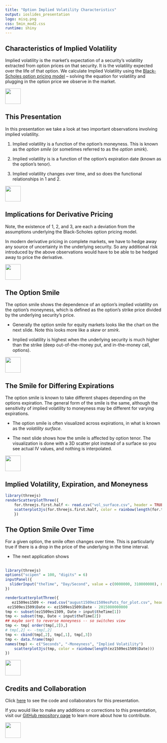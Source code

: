 ```yaml
---
title: "Option Implied Volatility Characteristics"
output: ioslides_presentation
logo: misq.png
css: 5min_mod2.css
runtime: shiny
---
```


## Characteristics of Implied Volatility

Implied volatility is the market's expectation of a security's volatility extracted from option prices on that security.  It is the volatility expected over the life of that option.  We calculate Implied Volatility using the [Black-Scholes option pricing model](http://www.5minutefinance.org/concepts/black-scholes) -- solving the equation for volatility and plugging in the option price we observe in the market.  

<div class="MIfooter"><img src="mi.png" style="height:50px;"></div> 

## This Presentation

In this presentation we take a look at two important observations involving implied volatility.

1. Implied volatility is a function of the option's moneyness.  This is known as the *option smile* (or sometimes referred to as the *option smirk*).

2. Implied volatility is is a function of the option's expiration date (known as the option's tenor).  

3. Implied volatility changes over time, and so does the functional relationships in 1 and 2. 

<div class="MIfooter"><img src="mi.png" style="height:50px;"></div> 

## Implications for Derivative Pricing

Note, the existence of 1, 2, and 3, are each a deviation from the assumptions underlying the Black-Scholes option pricing model. 

In modern derivative pricing in complete markets, we have to hedge away any source of uncertainty in the underlying security.  So any additional risk introduced by the above observations would have to be able to be hedged away to price the derivative.

<div class="MIfooter"><img src="mi.png" style="height:50px;"></div> 

## The Option Smile

The option smile shows the dependence of an option's implied volatility on the option's moneyness, which is defined as the option's strike price divided by the underlying security's price.

-  Generally the option smile for equity markets looks like the chart on the next slide. Note this looks more like a *skew* or *smirk*.

-  Implied volatility is highest when the underlying security is much higher than the strike (deep out-of-the-money put, and in-the-money call, options).

<div class="MIfooter"><img src="mi.png" style="height:50px;"></div> 

<!-- ## Typical Shape of Option Smile in Equity Markets -->

<!-- ```{r echo = FALSE} -->
<!--   library(metricsgraphics) -->
<!--   renderMetricsgraphics({ -->
<!--       gendata <- data.frame(IV_1_Month = c(0.33, 0.24, .18, 0.15, 0.09, .08), -->
<!-- 			    #                             IV_2_Month = c(0.3, 0.21, .15, 0.13, 0.09, .08), -->
<!-- 			    #                             IV_3_Month = c(0.25, 0.17, .15, 0.13, 0.10, .09), -->
<!--                             Moneyness = c(round(0.6, 1), 0.75, .85, 0.9, 1.05, 1.15) -->
<!--                             ) -->
<!--       gendata %>% -->
<!--     mjs_plot(x = Moneyness, y = IV_1_Month) %>% -->
<!--         mjs_line() %>% -->
<!--     #         mjs_add_line(IV_2_Month) %>% -->
<!--     #         mjs_add_line(IV_3_Month) %>% -->
<!--         mjs_add_legend(legend = c("IV 1 Month", "IV 2 Month", "IV 3 Month")) %>% -->
<!--         mjs_labs(x = "Moneyness", y = "Implied Volatility") -->
<!--       }) -->
 
<!-- ``` -->

<!-- <div class="MIfooter"><img src="mi.png" style="height:50px;"></div>  -->

## The Smile for Differing Expirations

The option smile is known to take different shapes depending on the options expiration.  The general form of the smile is the same, although the sensitivity of implied volatility to moneyness may be different for varying expirations.  

-  The option smile is often visualized across expirations, in what is known as the *volatility surface*.  

-  The next slide shows how the smile is affected by option tenor.  The visualization is done with a 3D scatter plot instead of a surface so you see actual IV values, and nothing is interpolated.

<!-- -  The chart is done using [plotly](https://plot.ly/products/industries/finance-analytics/). -->


<div class="MIfooter"><img src="mi.png" style="height:50px;"></div> 

<!-- ## Implied Volatility, Expiration, and Moneyness -->

<!-- ```{r echo = FALSE, message = FALSE, warning = FALSE} -->
<!-- library(plotly) -->
<!-- renderPlotly({ -->
<!--     for.plotly.first.half <- read.csv("vol_surface.csv", header = TRUE, stringsAsFactors = FALSE) -->
<!--     plot_ly(for.plotly.first.half, x = Years_Until_Expiration, y = Moneyness, z = Implied_Volatility, color = Implied_Volatility, type = "scatter3d", mode = "markers") -->
<!--     }) -->
<!-- ``` -->
<!-- <div class="MIfooter"><img src="mi.png" style="height:50px;"></div>  -->

<!-- same viz just with threejs -->

## Implied Volatility, Expiration, and Moneyness

```r
library(threejs)
renderScatterplotThree({
    for.threejs.first.half <- read.csv("vol_surface.csv", header = TRUE, stringsAsFactors = FALSE)[,-1]
    scatterplot3js(for.threejs.first.half, color = rainbow(length(for.threejs.first.half[,1])))
    })
```


<!-- ## -->

<!-- ```{r, echo = FALSE} -->
<!-- library(plotly) -->
<!-- options("scipen" = 100, "digits" = 6) -->
<!-- inputPanel({ -->
<!--   sliderInput("theTime2", "Day/Second", value = c(0000000, 310000000), min = 0000000, max = 3100000, animate = animationOptions(interval = 300), sep = "", step = 60) -->
<!-- }) -->
<!-- renderPlotly({ -->
<!--  ez1509es1509 <- read.csv("august1509ez1509esPuts_for_plot.csv", header = TRUE)[, -1] -->
<!--  ez1509es1509$Date <- ez1509es1509$Date - 2015080000000 -->
<!-- tmp <- subset(ez1509es1509, Date > input$theTime2[1]) -->
<!-- tmp <- subset(tmp, Date < input$theTime2[2]) -->
<!-- ## maybe sort to reverse moneyness -- so switches view -->
<!-- tmp <- tmp[ order(tmp[,2]),] -->
<!-- ## tmp[,2] <- -tmp[,2] -->
<!-- names(tmp)[1] <- "Time_in_Seconds" -->
<!--     plot_ly(tmp, x = Moneyness, y = Time_in_Seconds, z = Implied_Volatility, color = Implied_Volatility, type = "scatter3d", mode = "markers") -->
<!--     ## scatterplot3js(tmp, color = rainbow(length(ez1509es1509$Date)), labels = c("Time", "-Moneyness", "Implied Volatility")) -->
<!-- }) -->
<!-- ``` -->

<!-- <div class="MIfooter"><img src="mi.png" style="height:50px;"></div>  -->


## The Option Smile Over Time

For a given option, the smile often changes over time.  This is particularly true if there is a drop in the price of the underlying in the time interval.  

-  The next application shows 


##

```r
library(threejs)
options("scipen" = 100, "digits" = 6)
inputPanel({
  sliderInput("theTime", "Day/Second", value = c(0000000, 310000000), min = 0000000, max = 3100000, animate = animationOptions(interval = 300), sep = "", step = 60)
})

renderScatterplotThree({
   ez1509es1509 <- read.csv("august1509ez1509esPuts_for_plot.csv", header = TRUE)[, -1]
 ez1509es1509$Date <- ez1509es1509$Date - 2015080000000
tmp <- subset(ez1509es1509, Date > input$theTime[1])
tmp <- subset(tmp, Date < input$theTime[2])
## maybe sort to reverse moneyness -- so switches view
tmp <- tmp[ order(tmp[,2]),]
# tmp[,2] <- -tmp[,2]
tmp <- cbind(tmp[,2], tmp[,1], tmp[,3])
tmp <- data.frame(tmp)
names(tmp) <- c("Seconds", "-Moneyness", "Implied Volatility")
    scatterplot3js(tmp, color = rainbow(length(ez1509es1509$Date)))
})

```

<div class="MIfooter"><img src="mi.png" style="height:50px;"></div> 




## Credits and Collaboration

Click [here](https://github.com/FinancialMarkets/5MinuteFinance/blob/master/Options/stochastic_vol/stoch_vol.Rmd) to see the code and collaborators for this presentation.

If you would like to make any additions or corrections to this presentation, visit our [GitHub repository page](https://github.com/FinancialMarkets/5MinuteFinance#how-to-contribute) to learn more about how to contribute.

<div class="MIfooter"><img src="mi.png" style="height:50px;"></div> 
